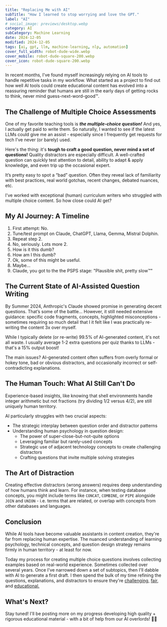 ```yaml
---
title: "Replacing Me with AI"
subTitle: "How I learned to stop worrying and love the GPT."
label: "AI"
# social_image: previews/desktop.webp
category: AI
subCategory: Machine Learning
date: 2024-12-05
modified: 2024-12-05
tags: [ai, gpt, llm, machine-learning, nlp, automation]
cover_full_width: robot-dude-wide.webp
cover_mobile: robot-dude-square-200.webp
cover_icon: robot-dude-square-200.webp
---
```


In recent months, I've found myself increasingly relying on AI tools to handle repetitive tasks in my workflow. What started as a project to find out how well AI tools could create educational content has evolved into a reassuring reminder that humans are still in the early days of getting rocks to think, never mind guess-next-word-good™️.

## The Challenge of Multiple Choice Assessments

One of my favorite teaching tools is ***the multiple-choice question!*** And yes, I actually get paid to write them. So naturally, I wanted to see if the latest LLMs could give me an assist - especially since I frequently get requests for tech I've never (or barely) used.

Here's the thing: it's **tough to craft a good question, never mind a set of questions!** Quality distractors are especially difficult. A well-crafted question can quickly test attention to detail, ability to adapt & apply knowledge, and even trip up the occasional expert.

It’s pretty easy to spot a “bad” question. Often they reveal lack of familiarity with best practices, real world gotchas, recent changes, debated nuances, etc.

I've worked with exceptional (human) curriculum writers who struggled with multiple choice content. So how close could AI get?

## My AI Journey: A Timeline

1. First attempt: No.
2. Tune/test prompt on Claude, ChatGPT, Llama, Gemma, Mistral Dolphin.
3. Repeat step 2.
4. No, seriously. Lots more 2.
5. How is it this dumb?
6. How am I this dumb?
7. Ok, some of this might be useful.
8. Maybe…
9. Claude, you got to the the PSPS stage: "Plausible shit, pretty slow™️"

## The Current State of AI-Assisted Question Writing

By Summer 2024, Anthropic's Claude showed promise in generating decent questions. That’s some of the battle… However, it still needed extensive guidance: specific code fragments, concepts, highlighted misconceptions - sometimes requiring so much detail that I it felt like I was practically re-writing the content 3x over myself.

While I typically delete (or re-write) 99.5% of AI-generated content, it's not all waste. I usually average 1-2 extra questions per quiz thanks to LLMs - that's a 15% output boost!

The main issues? AI-generated content often suffers from overly formal or hokey tone, bad or obvious distractors, and occasionally incorrect or self-contradicting explanations.

## The Human Touch: What AI Still Can't Do

Experience-based insights, like knowing that shell environments handle integer arithmetic but not fractions (try dividing 1/2 versus 4/2), are still uniquely human territory.

AI particularly struggles with two crucial aspects:

- The strategic interplay between question order and distractor patterns
- Understanding human psychology in question design:
    - The power of super-close-but-not-quite options
    - Leveraging familiar but rarely-used concepts
    - Strategic use of adjacent technology concepts to create challenging distractors
    - Crafting questions that invite multiple solving strategies

## The Art of Distraction

Creating effective distractors (wrong answers) requires deep understanding of how humans think and learn. For instance, when testing database concepts, you might include terms like `CONCAT`, `COMBINE`, or `PIPE` alongside `JOIN` and `UNION` - i.e. terms that are related, or overlap with concepts from other databases and languages.

## Conclusion

While AI tools have become valuable assistants in content creation, they're far from replacing human expertise. The nuanced understanding of learning psychology, technical concepts, and question design strategy remains firmly in human territory - at least for now.

Today my process for creating multiple choice questions involves collecting examples based on real-world experience. Sometimes collected over several years. Once I've narrowed down a set of subtopics, then I'll dabble with AI to generate a first draft. I then spend the bulk of my time refining the questions, explanations, and distractors to ensure they're [challenging](/quiz-modern-css-2025/), [fair](/quiz-postgres-sql-mastery-pt1/), and [educational.](/quiz-destructuring-delights/)

## What's Next?

Stay tuned! I'll be posting more on my progress developing high quality + rigorous educational material - with a bit of help from our AI overlords! 🤖🚀
